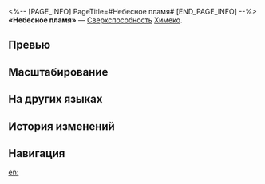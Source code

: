 <%-- [PAGE_INFO]
PageTitle=#Небесное пламя#
[END_PAGE_INFO] --%>
{{Навык Инфобокс
|Название         = Небесное пламя
|Изображение      = Навык Небесное пламя.png
|Персонаж         = Химеко
|Тип              = Сверхспособность
|Тэг              = Групповая атака
|УронСтойк        = 20
|ЭнергияГен       = 5
|Энергия          = 120
|Длительность     = 
|Описание         = Наносит всем противникам огненный урон, равный {{Цвет|Выделенный|138%—248,4%}} от силы атаки Химеко. Каждый побеждённый противник восстанавливает 5 ед. энергии Химеко.
|Свойство1        = 
|Масштабирование1 = 
}}
'''«Небесное пламя»''' — [[Сверхспособность]] [[Химеко]].

==Превью==
{{Превью
|Файл = Небесное пламя Превью
}}

==Масштабирование==
{{Масштабирование навыка|тип=Сверхспособность
|138%;147.2%;156.4%;165.6%;174.8%;184%;195.5%;207%;218.5%;230%;239.2%;248.4%;257.6%;266.8%;276%
}}

==На других языках==
{{На других языках
|en   = Heavenly Flare
|zhs  = 天坠之火
|zht  = 天墜之火
|ja   = {{Rubi|天墜|てんつい}}の{{Rubi|火|ひ}}
|ko   = 하늘이 내린 불꽃
|es   = Llamas celestiales
|fr   = Éclat céleste
|ru   = Небесное пламя
|th   = Heavenly Flare
|vi   = Lửa Thiên Giáng Trần
|de   = Himmlisches Leuchtsignal
|id   = Heavenly Flare
|pt   = Chama Celestial
}}

==История изменений==
{{История изменений|3.5}}

==Навигация==
{{Навык Навбокс|Химеко}}

[[en:]]